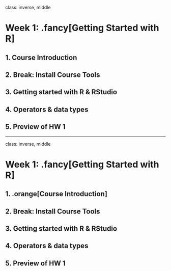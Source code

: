 
class: inverse, middle

# Week 1: .fancy[Getting Started with R]

## 1. Course Introduction
## 2. Break: Install Course Tools
## 3. Getting started with R & RStudio
## 4. Operators & data types
## 5. Preview of HW 1

---
class: inverse, middle

# Week 1: .fancy[Getting Started with R]

## 1. .orange[Course Introduction]
## 2. Break: Install Course Tools
## 3. Getting started with R & RStudio
## 4. Operators & data types
## 5. Preview of HW 1
